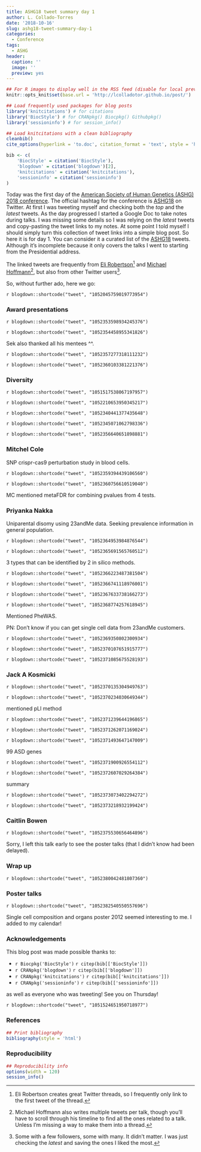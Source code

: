 ```yaml
---
title: ASHG18 tweet summary day 1
author: L. Collado-Torres
date: '2018-10-16'
slug: ashg18-tweet-summary-day-1
categories:
  - Conference
tags:
  - ASHG
header:
  caption: ''
  image: ''
  preview: yes
---
```


```r
## For R images to display well in the RSS feed (disable for local preview)
knitr::opts_knit$set(base.url = 'http://lcolladotor.github.io/post/')

## Load frequently used packages for blog posts
library('knitcitations') # for citations
library('BiocStyle') # for CRANpkg() Biocpkg() Githubpkg()
library('sessioninfo') # for session_info()

## Load knitcitations with a clean bibliography
cleanbib()
cite_options(hyperlink = 'to.doc', citation_format = 'text', style = 'html')

bib <- c(
    'BiocStyle' = citation('BiocStyle'),
    'blogdown' = citation('blogdown')[2],
    'knitcitations' = citation('knitcitations'),
    'sessioninfo' = citation('sessioninfo')
)
```

Today was the first day of the [American Society of Human Genetics (ASHG) 2018 conference](http://www.ashg.org/2018meeting/). The official hashtag for the conference is [ASHG18](https://twitter.com/search?q=%23ASHG18) on Twitter. At first I was tweeting myself and checking both the _top_ and the _latest_ tweets. As the day progressed I started a Google Doc to take notes during talks. I was missing some details so I was relying on the _latest_ tweets and copy-pasting the tweet links to my notes. At some point I told myself I should simply turn this collection of tweet links into a simple blog post. So here it is for day 1. You can consider it a curated list of the [ASHG18](https://twitter.com/search?q=%23ASHG18) tweets. Although it's incomplete because it only covers the talks I went to starting from the Presidential address. 

The linked tweets are frequently from [Eli Robertson](https://twitter.com/thatdnaguy)^[Eli Robertson creates great Twitter threads, so I frequently only link to the first tweet of the thread.] and [Michael Hoffmann](https://twitter.com/michaelhoffman)^[Michael Hoffmann also writes multiple tweets per talk, though you'll have to scroll through his timeline to find all the ones related to a talk. Unless I'm missing a way to make them into a thread.], but also from other Twitter users^[Some with a few followers, some with many. It didn't matter. I was just checking the _latest_ and saving the ones I liked the most.].

So, without further ado, here we go:

`r blogdown::shortcode("tweet", "1052045759019773954")`

### Award presentations

`r blogdown::shortcode("tweet", "1052353598934245376")`

`r blogdown::shortcode("tweet", "1052354458955341826")`

Sek also thanked all his mentees ^^.

`r blogdown::shortcode("tweet", "1052357277318111232")`

`r blogdown::shortcode("tweet", "1052360103381221376")`

### Diversity

`r blogdown::shortcode("tweet", "1051517538067197957")`

`r blogdown::shortcode("tweet", "1052210653950345217")`

`r blogdown::shortcode("tweet", "1052340441377435648")`

`r blogdown::shortcode("tweet", "1052345071062798336")`

`r blogdown::shortcode("tweet", "1052356640651898881")`

### Mitchel Cole

SNP crispr-cas9 perturbation study in blood cells.

`r blogdown::shortcode("tweet", "1052359394439106560")`

`r blogdown::shortcode("tweet", "1052360756610519040")`

MC mentioned metaFDR for combining pvalues from 4 tests.


### Priyanka Nakka

Uniparental disomy using 23andMe data. Seeking prevalence information in general population.

`r blogdown::shortcode("tweet", "1052364953984876544")`

`r blogdown::shortcode("tweet", "1052365691565760512")`

3 types that can be identified by 2 in silico methods.

`r blogdown::shortcode("tweet", "1052366223487381504")`

`r blogdown::shortcode("tweet", "1052366741118976001")`

`r blogdown::shortcode("tweet", "1052367633738166273")`

`r blogdown::shortcode("tweet", "1052368774257618945")`

Mentioned PheWAS. 

PN: Don't know if you can get single cell data from 23andMe customers.


`r blogdown::shortcode("tweet", "1052369350802300934")`

`r blogdown::shortcode("tweet", "1052370107651915777")`

`r blogdown::shortcode("tweet", "1052371085675528193")`


### Jack A Kosmicki

`r blogdown::shortcode("tweet", "1052370135304949763")`

`r blogdown::shortcode("tweet", "1052370234030649344")`



mentioned pLl method 

`r blogdown::shortcode("tweet", "1052371239644196865")`

`r blogdown::shortcode("tweet", "1052371262071169024")`

`r blogdown::shortcode("tweet", "1052371493647147009")`


99 ASD genes 

`r blogdown::shortcode("tweet", "1052371900926554112")`

`r blogdown::shortcode("tweet", "1052372607029264384")`

summary

`r blogdown::shortcode("tweet", "1052373073402294272")`

`r blogdown::shortcode("tweet", "1052373218932199424")`

### Caitlin Bowen

`r blogdown::shortcode("tweet", "1052375530656464896")`

Sorry, I left this talk early to see the poster talks (that I didn't know had been delayed).


### Wrap up

`r blogdown::shortcode("tweet", "1052380042481807360")`

### Poster talks

`r blogdown::shortcode("tweet", "1052382540550557696")`

Single cell composition and organs poster 2012 seemed interesting to me. I added to my calendar!



### Acknowledgements

This blog post was made possible thanks to:

* `r Biocpkg('BiocStyle')` `r citep(bib[['BiocStyle']])`
* `r CRANpkg('blogdown')` `r citep(bib[['blogdown']])`
* `r CRANpkg('knitcitations')` `r citep(bib[['knitcitations']])`
* `r CRANpkg('sessioninfo')` `r citep(bib[['sessioninfo']])`

as well as everyone who was tweeting! See you on Thursday!

`r blogdown::shortcode("tweet", "1051524651950718977")`

### References

```r
## Print bibliography
bibliography(style = 'html')
```

### Reproducibility

```r
## Reproducibility info
options(width = 120)
session_info()
```
